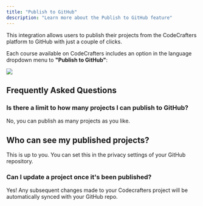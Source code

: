 ```yaml
---
title: "Publish to GitHub"
description: "Learn more about the Publish to GitHub feature"
---
```


This integration allows users to publish their projects from the CodeCrafters platform to GitHub with just a couple of clicks.

Each course available on CodeCrafters includes an option in the language dropdown menu to **"Publish to GitHub"**:

<Frame>
  <img src="../img/features/publish-to-github-dropdown.png"></img>
</Frame>

## Frequently Asked Questions

### Is there a limit to how many projects I can publish to GitHub?

No, you can publish as many projects as you like.

## Who can see my published projects?

This is up to you. You can set this in the privacy settings of your GitHub repository.

### Can I update a project once it's been published?

Yes! Any subsequent changes made to your Codecrafters project will be automatically synced with your GitHub repo.
